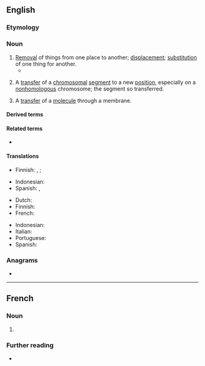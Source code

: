 ==English==

===Etymology===
{{prefix|en|trans|location}}

===Noun===
{{en-noun}}

# [[removal|Removal]] of things from one place to another; [[displacement]]; [[substitution]] of one thing for another.
#* {{RQ:Woodward Fossils|passage=There happen'd certain '''translocations''' at the deluge.}}
# {{lb|en|genetics}} A [[transfer]] of a [[chromosomal]] [[segment]] to a new [[position]], especially on a [[nonhomologous]] chromosome; the segment so transferred.
# {{lb|en|biochemistry}} A [[transfer]] of a [[molecule]] through a membrane.

====Derived terms====
{{col4|en
|translocational
|retrotranslocation
|posttranslocation
|retranslocation
}}

====Related terms====
* {{l|en|translocate}}

====Translations====
{{trans-top|displacement, substitution}}
* Finnish: {{t+|fi|siirto}}, {{t+|fi|siirtäminen}} {{q|displacement}}; {{t+|fi|korvaaminen}} {{q|substitution}}
{{trans-mid}}
* Indonesian: {{t+|id|translokasi}}
* Spanish: {{t+|es|traslado}}, {{t|es|translocación}}
{{trans-bottom}}

{{trans-top|genetics: transfer of chromosomal segment}}
* Dutch: {{t+|nl|translocatie|f}}
* Finnish: {{t|fi|translokaatio}}
* French: {{t+|fr|translocation}}
{{trans-mid}}
* Indonesian: {{t+|id|translokasi}}
* Italian: {{t+|it|traslocazione}}
* Portuguese: {{t|pt|translocação}}
* Spanish: {{t|es|traslocación}}
{{trans-bottom}}

===Anagrams===
* {{anagrams|en|a=aacilnnoorstt|cotranslation|transcolation|triacontanols}}
----
==French==

===Noun===
{{fr-noun|f}}

# {{l|en|translocation}}

===Further reading===
* {{R:TLFi}}